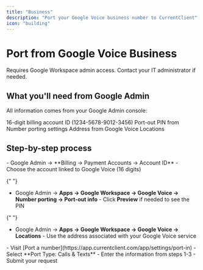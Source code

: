 ```yaml
---
title: "Business"
description: "Port your Google Voice business number to CurrentClient"
icon: "building"
---
```


# Port from Google Voice Business

<Warning>
  Requires Google Workspace admin access. Contact your IT administrator if
  needed.
</Warning>

## What you'll need from Google Admin

All information comes from your Google Admin console:

<CardGroup cols={3}>
  <Card title="Account ID" icon="credit-card">
    16-digit billing account ID (1234-5678-9012-3456)
  </Card>
  <Card title="Transfer PIN" icon="key">
    Port-out PIN from Number porting settings
  </Card>
  <Card title="Billing Address" icon="map-pin">
    Address from Google Voice Locations
  </Card>
</CardGroup>

## Step-by-step process

<Steps>
  <Step title="Get Account ID">
    - Google Admin → **Billing → Payment Accounts → Account ID**
    - Choose the account linked to Google Voice (16 digits)
  </Step>

{" "}
<Step title="Get Transfer PIN">
  - Google Admin → **Apps → Google Workspace → Google Voice → Number porting →
  Port-out info** - Click **Preview** if needed to see the PIN
</Step>

{" "}
<Step title="Get Billing Address">
  - Google Admin → **Apps → Google Workspace → Google Voice → Locations** - Use
  the address associated with your Google Voice service
</Step>

  <Step title="Submit port request">
    - Visit [Port a number](https://app.currentclient.com/app/settings/port-in)
    - Select **Port Type: Calls & Texts**
    - Enter the information from steps 1-3
    - Submit your request
  </Step>
</Steps>
